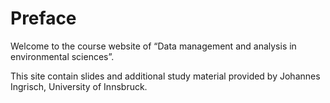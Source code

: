 # Preface {.unnumbered}

Welcome to the course website of "Data management and analysis in environmental sciences". 

This site contain slides and additional study material provided by Johannes Ingrisch, University of Innsbruck. 